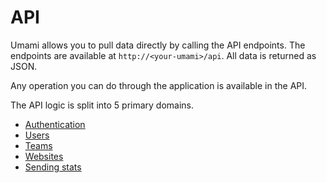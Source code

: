 # API

Umami allows you to pull data directly by calling the API endpoints.
The endpoints are available at `http://<your-umami>/api`.
All data is returned as JSON.

Any operation you can do through the application is available in the API.

The API logic is split into 5 primary domains.

- [Authentication](authentication)
- [Users](users-api)
- [Teams](teams-api)
- [Websites](websites-api)
- [Sending stats](sending-stats)
